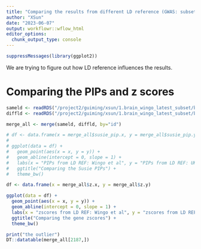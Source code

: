 ```yaml
---
title: "Comparing the results from different LD reference (GWAS: subset)"
author: "XSun"
date: "2023-06-07"
output: workflowr::wflow_html
editor_options:
  chunk_output_type: console
---
```


```r
suppressMessages(library(ggplot2))
```


We are trying to figure out how LD reference influences the results. 


# Comparing the PIPs and z scores

```r

sameld <- readRDS("/project2/guiming/xsun/1.brain_wingo_latest_subset/brain_output1/brain_ctwas_gene_res.RDS")
diffld <- readRDS("/project2/guiming/xsun/1.brain_wingo_latest_subset/brain_output/brain_ctwas_gene_res.RDS")

merge_all <- merge(sameld, diffld, by="id")

# df <- data.frame(x = merge_all$susie_pip.x, y = merge_all$susie_pip.y)
# 
# ggplot(data = df) +
#   geom_point(aes(x = x, y = y)) +
#   geom_abline(intercept = 0, slope = 1) +
#   labs(x = "PIPs from LD REF: Wingo et al", y = "PIPs from LD REF: UKBB") +
#   ggtitle("Comparing the Susie PIPs") +
#   theme_bw()

df <- data.frame(x = merge_all$z.x, y = merge_all$z.y)

ggplot(data = df) +
  geom_point(aes(x = x, y = y)) +
  geom_abline(intercept = 0, slope = 1) +
  labs(x = "zscores from LD REF: Wingo et al", y = "zscores from LD REF: UKBB") +
  ggtitle("Comparing the gene zscores") +
  theme_bw()

print("the outlier")
DT::datatable(merge_all[2187,])

```

